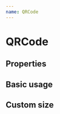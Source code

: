 ```yaml
---
name: QRCode
---
```




# QRCode

## Properties

<PropsTable of={QRCode} />

## Basic usage

<Playground>
  <QRCode value='https://z.cash.foundation' />
</Playground>

## Custom size

<Playground>
  <QRCode
    value='https://z.cash.foundation'
    size={500}
  />
</Playground>
